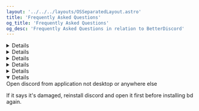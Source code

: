 ```yaml
---
layout: '../../../layouts/OSSeparatedLayout.astro'
title: 'Frequently Asked Questions'
og_title: 'Frequently Asked Questions'
og_desc: 'Frequently Asked Questions in relation to BetterDiscord'
---
```



<Details summary={'"How do I use BetterDiscord?"'}>
BetterDiscord is an source available platform for people to create and use addons to Discord, to make it the best experience for others.

The plugins that are made for BetterDiscord are usually Quality-of-life type add-ons, and there are many themes that can be highly customisable, or have been carefully crafted.

If you wish to use BetterDiscord, download it from the <ExternalLink href="https://betterdiscord.app">official website</ExternalLink> and follow the guide <a href="install">here</a>. Then download <ExternalLink href="https://betterdiscord.app/themes">themes</ExternalLink> and <ExternalLink href="https://betterdiscord.app/plugins">plugins</ExternalLink> and <a href="/BetterDiscord/faq">add them to BetterDiscord</a>.

</Details>

<Details summary={'"How do I install themes and plugins?"'}>
You can follow the guide <a href="/BetterDiscord/v-addons">here</a> or follow the instructions below:

1\. Download the plugins/themes that you want to from the <ExternalLink href="https://betterdiscord.app">BetterDiscord website</ExternalLink>.

2\. In Discord, go to the settings (<img src="https://i.imgur.com/H1XCRcO.png" alt="Cog icon" class="cog-img" />) and then go to "plugins" or "themes" under the BetterDiscord settings depending on what you wish to install.

3\. Click "Open (Themes/Plugins) Folder".

4\. Move the files into the respective folders.

5\. Enable them back in Discord, by going back to "plugins" or "themes" in settings, and enable them as is shown below:

<img src='https://i.imgur.com/g0u2XRJ.png' alt='enable plugins and themes' />

</Details>

<Details summary={'"I use PTB/Canary, where do I install to?"'}>
On the locations, try changing `Discord` to `DiscordCanary` or `DiscordPTB` instead.

</Details>

<Details summary={'"How do I uninstall BetterDiscord?"'}>
You can follow the guide <a href="/BetterDiscord/v-uninstall">here</a> or follow the instructions below:

1\. Open up the installer (it is recommended to get a new one from the <ExternalLink href='https://betterdiscord.app'>BetterDiscord website</ExternalLink>
).

2\. Click that you accept the license agreement, then "next". If you cannot do so, click specifically on the text
next to the checkbox, as is shown below.

<img src='https://i.imgur.com/aIjzoAf.png' alt='Click the text!' />

3\. Click 'uninstall', the bottom location

4\. Allow for it to uninstall

5\. (Optional) Go to your BetterDiscord folder and remove everything from it (which can be accessed from `~/Library/Application Support/betterdiscord`). You can also delete the installer if you do not wish to use BD anymore.

</Details>

<Details summary={'"Where are my BetterDiscord folders located?"'}>
Press <kbd>⌘Command</kbd> + <kbd>Shift</kbd> + <kbd>G</kbd> in the finder to open the Go to Folder window, then paste in the path that you want to open the folder that you wish to open.

For the BetterDiscord folder:

`~/Library/Application Support/betterdiscord`

For the Plugins folder:

`~/Library/Application Support/betterdiscord/plugins`

For the Themes folder:

`~/Library/Application Support/betterdiscord/themes`

</Details>

<Details summary={'"BetterDiscord does not open with Discord. What do I do?"'}>
Open discord from application not desktop or anywhere else

If it says it's damaged, reinstall discord and open it first before installing bd again.

</Details>